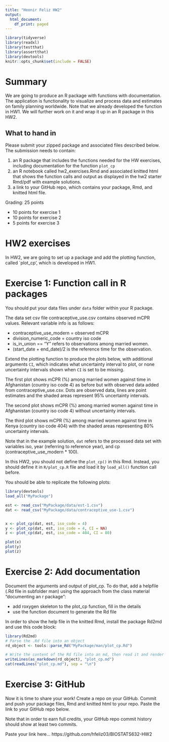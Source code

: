 ---
title: "Heonir Feliz HW2"
output:
  html_document:
    df_print: paged
---
```{r}
library(tidyverse)
library(readxl)
library(testthat)
library(assertthat)
library(devtools)
knitr::opts_chunk$set(include = FALSE)
```

# Summary

We are going to produce an R package with functions with documentation. The application is functionality to visualize and process data and estimates on family planning worldwide. Note that we already developed the function in HW1. We will further work on it and wrap it up in an R package in this HW2.



## What to hand in
Please submit your zipped package and associated files described below.
The submission needs to contain:

1. an R package that includes the functions needed for the HW exercises, including documentation for the function `plot_cp`
2. an R notebook called hw2_exercises.Rmd and associated knitted html that shows the function calls and output as displayed in the hw2 starter Rmd/pdf with example solutions.
3. a link to your GitHub repo, which contains your package, Rmd, and knitted html file.


Grading: 25 points

- 10 points for exercise 1
- 10 points for exercise 2
- 5 points for exercise 3

# HW2 exercises

In HW2, we are going to set up a package and add the plotting function, called `plot_cp', which is developed in HW1. 

# Exercise 1: Function call in R packages

You should put your data files under `data` folder within your R package.

The data set csv file contraceptive_use.csv contains observed mCPR values. Relevant variable info is as follows:

- contraceptive_use_modern = observed mCPR 
- division_numeric_code = country iso code
- is_in_union == "Y" refers to observations among married women. 
- (start_date + end_date)/2 is the reference time for the observation. 

Extend the plotting function to produce the plots below, with additional arguments `CI`, which indicates what uncertainty interval to plot, or none uncertainty intervals shown when `CI` is set to be missing. 

The first plot shows mCPR (%) among married women against time in Afghanistan (country iso code 4) as before but with observed data added from contraceptive_use.csv. Dots are observed data, lines are point estimates and the shaded areas represent 95% uncertainty intervals. 

The second plot shows mCPR (%) among married women against time in Afghanistan (country iso code 4) without uncertainty intervals. 

The third plot shows mCPR (%) among married women against time in Kenya (country iso code 404) with the shaded areas representing 80% uncertainty intervals. 

Note that in the example solution, `dat` refers to the processed data set with variables iso, year (referring to reference year), and cp (contraceptive_use_modern * 100). 

In this HW2, you should not define the `plot_cp()` in this Rmd. Instead, you should define it in `R/plot_cp.R` file and load it by `load_all()` function call before.

You should be able to replicate the following plots:

```{r, include = T, warning = F}
library(devtools)
load_all("MyPackage")

est <- read_csv("MyPackage/data/est-1.csv")
dat <- read_csv("MyPackage/data/contraceptive_use-1.csv")


x <- plot_cp(dat, est, iso_code = 4)
y <- plot_cp(dat, est, iso_code = 4, CI = NA)
z <- plot_cp(dat, est, iso_code = 404, CI = 80)

plot(x)
plot(y)
plot(z)
```

# Exercise 2: Add documentation 

Document the arguments and output of plot_cp. To do that, add a helpfile (.Rd file in subfolder man) using the approach from the class material "documenting an r package":

- add roxygen skeleton to the plot_cp function, fill in the details
- use the function document to generate the Rd file

In order to show the help file in the knitted Rmd, install the package Rd2md and use this code block:

```{r visible = T, warning = F, include = T}
library(Rd2md)
# Parse the .Rd file into an object
rd_object <- tools::parse_Rd("MyPackage/man/plot_cp.Rd")

# Write the content of the Rd file into an md, then read it and render it
writeLines(as_markdown(rd_object), "plot_cp.md")
cat(readLines("plot_cp.md"), sep = "\n")
```

# Exercise 3: GitHub

Now it is time to share your work! Create a repo on your GitHub. Commit and push your package files, Rmd and knitted html to your repo. Paste the link to your GitHub repo below. 

Note that in order to earn full credits, your GitHub repo commit history should show at least two commits.

Paste your link here...
https://github.com/hfeliz03/BIOSTATS632-HW2

